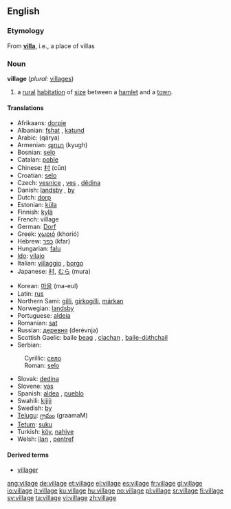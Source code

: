 ==English==

{{rank|cry|step|turning|812|village|quickly|lie|supposed}}

=== Etymology ===
From '''[[villa]]''', i.e., a place of villas

=== Noun ===
{{wikipedia}}
'''village''' (''plural:'' [[villages]])

# a [[rural]] [[habitation]] of [[size]] between a [[hamlet]] and a [[town]].

==== Translations ====
{{top}}
*Afrikaans: [[dorpie]]
*Albanian: [[fshat]] {{m}}, [[katund]] {{m}}
*Arabic: {{ARchar|[[قرية]]}} (qárya) {{f}}
*Armenian: [[գյուղ]] (kyugh)
*Bosnian: [[selo]] {{n}}
*Catalan: [[poble]] {{m}}
*Chinese: [[村]] (cūn)
*Croatian: [[selo]] {{n}}
*Czech: [[vesnice]] {{f}}, [[ves]] {{f}}, [[dědina]] {{f}}
*Danish: [[landsby]] {{c}}, [[by#Danish|by]] {{c}}
*Dutch: [[dorp]] {{n}}
*Estonian: [[küla]]
*Finnish: [[kylä]]
*French: village
*German: [[Dorf]] {{n}} 
*Greek: [[χωριό]] (khorió) {{n}}
*Hebrew: [[כפר]] (kfar) {{m}}
*Hungarian: [[falu]]
*[[Ido]]: [[vilajo]]
*Italian: [[villaggio]] {{m}}, [[borgo]] {{m}}
*Japanese: [[村]], [[むら]] (mura)
{{mid}}
*Korean: [[마을]] (ma-eul)
*Latin: [[rus]]
*Northern Sami: [[gilli]], [[girkogilli]], [[márkan]]
*Norwegian: [[landsby#Norwegian|landsby]]
*Portuguese: [[aldeia]] {{f}}
*Romanian: [[sat#Romanian|sat]] {{n}}
*Russian: [[деревня]] (derévnja) {{f}}
*Scottish Gaelic: baile [[beag]] {{m}}, [[clachan]] {{m}}, [[baile-dùthchail]] {{m}}
*Serbian:
:Cyrillic: [[село]] {{n}}
:Roman: [[selo#Serbian|selo]] {{n}}
*Slovak: [[dedina#Slovak|dedina]] {{f}}
*Slovene: [[vas]] {{f}}
*Spanish: [[aldea]] {{f}}, [[pueblo]] {{m}}
*Swahili: [[kijiji]]
*Swedish: [[by#Swedish|by]] {{c}}
*[[Telugu]]: [[గ్రామం]] (graamaM)
*[[Tetum]]: [[suku]]
*Turkish: [[köy]], [[nahiye]]
*Welsh: [[llan]] {{f}}, [[pentref]] {{m}}
{{bottom}}

==== Derived terms====
* [[villager]]

[[ang:village]]
[[de:village]]
[[et:village]]
[[el:village]]
[[es:village]]
[[fr:village]]
[[gl:village]]
[[io:village]]
[[it:village]]
[[ku:village]]
[[hu:village]]
[[no:village]]
[[pl:village]]
[[sr:village]]
[[fi:village]]
[[sv:village]]
[[ta:village]]
[[vi:village]]
[[zh:village]]